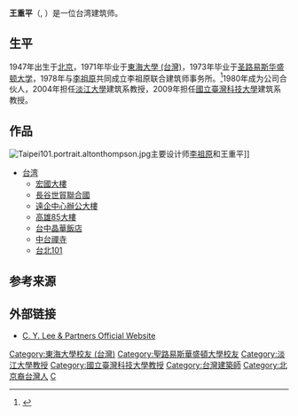 {{Infobox architect
| name                  = 王重平
| image                 = 
| image_size            = <!-- if image is smaller than 250px -->
| alt                   = 
| caption               = 
| birth_name            = <!-- only use if different than name -->
| birth_date            = {{Birth year and age|1947}}
| birth_place           = {{ROC}}[[北平特別市|北平特別市]]
| death_date            = <!-- {{Death date and age|YYYY|MM|DD|YYYY|MM|DD}}
                               (death date then birth date) -->
| death_place           = 
| other_names           = 
| nationality           = 
| alma_mater            = [[東海大學_(台灣)|東海大學 (台灣)]]<br>[[圣路易斯华盛顿大学|圣路易斯华盛顿大学]]
| spouse                = 
| partner               = 
| children              = 
| parents               = 
| awards                = 
| practice              = 
| significant_buildings = [[台北101|台北101]]
| significant_projects  = 
| significant_design    = 
| signature             = 
| website               = <!-- {{URL|example.com}} -->
| embedded              = <!-- For embedding other infoboxes in this infobox -->
}}
'''王重平'''（{{lang-en|Wang Chung-ping}}, {{bd|1947年||}}）是一位台湾建筑师。

==生平==
1947年出生于[[北京|北京]]，1971年毕业于[[東海大學_(台灣)|東海大學 (台灣)]]，1973年毕业于[[圣路易斯华盛顿大学|圣路易斯华盛顿大学]]，1978年与[[李祖原|李祖原]]共同成立李祖原联合建筑师事务所。<ref name=WUSTL>{{cite news|last1=Belt|first1=Nancy|title=Architect in Tune with Culture|url=http://magazine-archives.wustl.edu/summer05/CPWang.htm|accessdate=4 November 2014|date=Summer 2005|archive-date=2020-02-23|archive-url=https://web.archive.org/web/20200223213302/http://magazine-archives.wustl.edu/summer05/cpwang.htm|dead-url=no}}</ref>1980年成为公司合伙人，2004年担任[[淡江大學|淡江大學]]建筑系教授，2009年担任[[國立臺灣科技大學|國立臺灣科技大學]]建筑系教授。

==作品==
[[File:Taipei101.portrait.altonthompson.jpg|thumb]]主要设计师[[李祖原|李祖原]]和王重平]]
*[[台湾|台湾]]
**[[宏國大樓|宏國大樓]]
**[[長谷世貿聯合國|長谷世貿聯合國]]
**[[遠企中心辦公大樓|遠企中心辦公大樓]]
**[[高雄85大樓|高雄85大樓]]
**[[金典酒店|台中晶華飯店]]
**[[中台禪寺|中台禪寺]]
**[[台北101|台北101]]

==参考来源== 
{{Reflist}}

==外部链接==
*[http://www.cylee.com/ C. Y. Lee & Partners Official Website] {{Wayback|url=http://www.cylee.com/ |date=20210322190749 }}

{{authority control}}
{{DEFAULTSORT:Wang, C. P.}}
[[Category:東海大學校友_(台灣)|Category:東海大學校友 (台灣)]]
[[Category:聖路易斯華盛頓大學校友|Category:聖路易斯華盛頓大學校友]]
[[Category:淡江大學教授|Category:淡江大學教授]]
[[Category:國立臺灣科技大學教授|Category:國立臺灣科技大學教授]]
[[Category:台灣建築師|Category:台灣建築師]]
[[Category:北京裔台灣人|Category:北京裔台灣人]]
[[Category:王姓|C]]